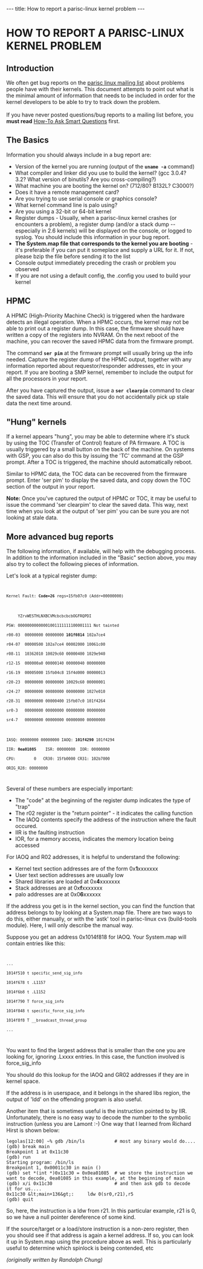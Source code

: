---
title: How to report a parisc-linux kernel problem
---

= HOW TO REPORT A PARISC-LINUX KERNEL PROBLEM =

== Introduction ==

We often get bug reports on the 
[[Mailing_lists|parisc linux mailing list]] about problems people have with their kernels. This document
attempts to point out what is the minimal amount of information
that needs to be included in order for the kernel developers to
be able to try to track down the problem.<br> <br>
If you have never posted questions/bug reports to a mailing
list before, you '''must read''' [[How-To Ask Smart Questions]] first.

== The Basics ==

Information you should always include in a bug report are:

* Version of the kernel you are running (output of the <code>'''uname -a'''</code> command)
* What compiler and linker did you use to build the kernel? (gcc 3.0.4? 3.2? What version of binutils? Are you cross-compiling?)
* What machine you are booting the kernel on? (712/80? B132L? C3000?)
* Does it have a remote management card?
* Are you trying to use serial console or graphics console?
* What kernel command line is palo using?
* Are you using a 32-bit or 64-bit kernel
* Register dumps - Usually, when a parisc-linux kernel crashes (or encounters a problem), a register dump (and/or a stack dump -- especially in 2.6 kernels) will be displayed on the console, or logged to syslog. You should include this information in your bug report.
* '''The System.map file that corresponds to the kernel you are booting''' - it's preferable if you can put it someplace and supply a URL for it. If not, please bzip the file before sending it to the list
* Console output immediately preceding the crash or problem you observed
* If you are not using a default config, the .config you used to build your kernel

 
== HPMC ==

A HPMC (High-Priority Machine Check) is triggered when the hardware
detects an illegal operation. When a HPMC occurs, the kernel may not
be able to print out a register dump. In this case, the firmware should
have written a copy of the registers into NVRAM. On the next reboot
of the machine, you can recover the saved HPMC data from the firmware
prompt.

The command <code>'''ser pim'''</code> at the firmware prompt will
usually bring up the info needed. Capture the register dump of the HPMC
output, together with any information reported about requestor/responder
addresses, etc in your report. If you are booting a SMP kernel, 
remember to include the output for all the processors in your report.


After you have captured the output, issue a <code>'''ser clearpim'''</code>
command to clear the saved data. This will ensure that you do not
accidentally pick up stale data the next time around.


== "Hung" kernels ==

If a kernel appears "hung", you may be able to determine
where it's stuck by using the TOC (Transfer of Control) feature of PA
firmware. A TOC is usually triggered by a small button on the back of
the machine. On systems with GSP, you can also do this by issuing the
'TC' command at the GSP prompt. After a TOC is triggered, the machine
should automatically reboot.

Similar to HPMC data, the TOC data can be recovered from the firmware
prompt. Enter 'ser pim' to display the saved data, and copy down
the TOC section of the output in your report.


'''Note:''' Once you've captured the output of HPMC or TOC, it may 
be useful to issue the command 'ser clearpim' to clear the saved data.
This way, next time when you look at the output of 'ser pim' you can
be sure you are not looking at stale data.


== More advanced bug reports ==

The following information, if available, will help with the
debugging process. In addition to the information included
in the "Basic" section above, you may also try to collect
the following pieces of information.

Let's look at a typical register dump:

<code>
 Kernel Fault: '''Code=26''' regs=15fb07c0 (Addr=00000000)
 
      YZrvWESTHLNXBCVMcbcbcbcbOGFRQPDI
 PSW: 00000000000001001111111100001111 Not tainted
 r00-03  00000000 00000000 '''101f0814''' 102a7ce4
 r04-07  00000500 102a7ce4 00002000 10061c00
 r08-11  10362010 10029c60 00000400 1029e940
 r12-15  000000a0 00000140 00000040 00000000
 r16-19  00005000 15fb04c8 15f4d000 00000013
 r20-23  00000000 00000000 10029c60 00000001
 r24-27  00000000 00080000 00000000 1027e010
 r28-31  00000000 00000400 15fb07c0 101f4264
 sr0-3   00000000 00000000 00000000 00000000
 sr4-7   00000000 00000000 00000000 00000000
 
 IASQ: 00000000 00000000 IAOQ: '''101f4290''' 101f4294
 IIR: '''0ea01085'''    ISR: 00000000  IOR: 00000000
 CPU:        0   CR30: 15fb0000 CR31: 102b7000
 ORIG_R28: 00000000
</code>


Several of these numbers are especially important:

* The "code" at the beginning of the register dump indicates the type of "trap"
* The r02 register is the "return pointer" - it indicates the calling function
* The IAOQ contents specify the address of the instruction where the fault occured.
* IIR is the faulting instruction
* IOR, for a memory access, indicates the memory location being accessed


For IAOQ and R02 addresses, it is helpful to understand
the following:

* Kernel text section addresses are of the form 0x'''1'''xxxxxxx
* User text section addresses are usually low
* Shared libraries are loaded at 0x'''4'''xxxxxxx
* Stack addresses are at 0x'''f'''xxxxxxx
* palo addresses are at 0x0'''6'''xxxxxx
 
If the address you get is in the kernel section, you can find the
function that address belongs to by looking at a System.map file.
There are two ways to do this, either manually, or with the 'astk' 
tool in parisc-linux cvs (build-tools module). Here, I will 
only describe the manual way.

Suppose you get an address 0x1014f818 for IAOQ. Your System.map
will contain entries like this:
<code>
 ...
 1014f510 t specific_send_sig_info
 1014f678 t .L1157
 1014f6b8 t .L1152
 1014f790 T force_sig_info
 1014f848 t specific_force_sig_info
 1014f8f8 T __broadcast_thread_group
 ...
</code>

You want to find the largest address that is smaller than the one you
are looking for, ignoring .Lxxxx entries. In this case, the
function involved is force_sig_info

You should do this lookup for the IAOQ and GR02 addresses if
they are in kernel space.

If the address is in userspace, and it belongs in the shared libs
region, the output of 'ldd' on the offending program is also useful.

Another item that is sometimes useful is the instruction pointed to
by IIR. Unfortunately, there is no easy way to decode the number
to the symbolic instruction (unless you are Lamont :-) One way
that I learned from Richard Hirst is shown below:

<pre>
legolas[12:00] ~% gdb /bin/ls           # most any binary would do....
(gdb) break main
Breakpoint 1 at 0x11c30
(gdb) run
Starting program: /bin/ls
Breakpoint 1, 0x00011c30 in main ()
(gdb) set *(int *)0x11c30 = 0x0ea01085  # we store the instruction we want to decode, 0ea01085 in this example, at the beginning of main
(gdb) x/i 0x11c30                       # and then ask gdb to decode it for us....
0x11c30 &lt;main+136&gt;:     ldw 0(sr0,r21),r5
(gdb) quit
</pre>
 
So, here, the instruction is a ldw from r21. In this particular
example, r21 is 0, so we have a null pointer dereference of some kind.

If the source/target or a load/store instruction is a non-zero register,
then you should see if that address is again a kernel address. If so, you
can look it up in System.map using the procedure above as well. This
is particularly useful to determine which spinlock is being contended, etc

''(originally written by Randolph Chung)''